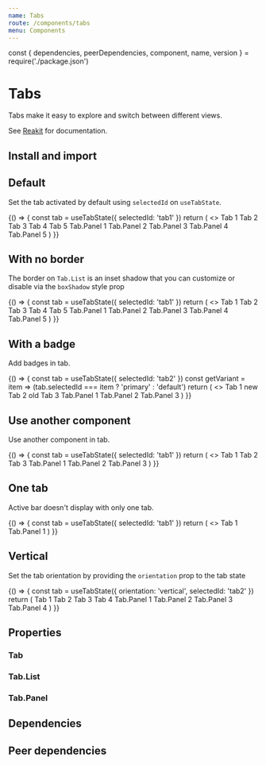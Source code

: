 ```yaml
---
name: Tabs
route: /components/tabs
menu: Components
---
```


const { dependencies, peerDependencies, component, name, version } = require('./package.json')

# Tabs

<TagVersion version={version} name={name} />

Tabs make it easy to explore and switch between different views.

See [Reakit](https://reakit.io/docs/tab/) for documentation.

## Install and import

<Usage component={component} name={name} peerDependencies={peerDependencies} />

## Default

Set the tab activated by default using `selectedId` on `useTabState`.

<Playground>
  {() => {
    const tab = useTabState({ selectedId: 'tab1' })
    return (
      <>
        <Tab.List aria-label="Tabs" {...tab}>
          <Tab {...tab} id="tab1">
            Tab 1
          </Tab>
          <Tab {...tab} id="tab2">
            Tab 2
          </Tab>
          <Tab {...tab} id="tab3">
            Tab 3
          </Tab>
          <Tab {...tab} id="tab4">
            Tab 4
          </Tab>
          <Tab {...tab} disabled id="tab5">
            Tab 5
          </Tab>
        </Tab.List>
        <Tab.Panel {...tab} tabId="tab1">
          Tab.Panel 1
        </Tab.Panel>
        <Tab.Panel {...tab} tabId="tab2">
          Tab.Panel 2
        </Tab.Panel>
        <Tab.Panel {...tab} tabId="tab3">
          Tab.Panel 3
        </Tab.Panel>
        <Tab.Panel {...tab} tabId="tab4">
          Tab.Panel 4
        </Tab.Panel>
        <Tab.Panel {...tab} disabled tabId="tab5">
          Tab.Panel 5
        </Tab.Panel>
      </>
    )
  }}
</Playground>

## With no border

The border on `Tab.List` is an inset shadow that you can customize or disable via the `boxShadow` style prop

<Playground>
  {() => {
    const tab = useTabState({ selectedId: 'tab1' })
    return (
      <>
        <Tab.List aria-label="Tabs" boxShadow="none" {...tab}>
          <Tab {...tab} id="tab1">
            Tab 1
          </Tab>
          <Tab {...tab} id="tab2">
            Tab 2
          </Tab>
          <Tab {...tab} id="tab3">
            Tab 3
          </Tab>
          <Tab {...tab} id="tab4">
            Tab 4
          </Tab>
          <Tab {...tab} disabled id="tab5">
            Tab 5
          </Tab>
        </Tab.List>
        <Tab.Panel {...tab} tabId="tab1">
          Tab.Panel 1
        </Tab.Panel>
        <Tab.Panel {...tab} tabId="tab2">
          Tab.Panel 2
        </Tab.Panel>
        <Tab.Panel {...tab} tabId="tab3">
          Tab.Panel 3
        </Tab.Panel>
        <Tab.Panel {...tab} tabId="tab4">
          Tab.Panel 4
        </Tab.Panel>
        <Tab.Panel {...tab} disabled tabId="tab5">
          Tab.Panel 5
        </Tab.Panel>
      </>
    )
  }}
</Playground>

## With a badge

Add badges in tab.

<Playground>
  {() => {
    const tab = useTabState({ selectedId: 'tab2' })
    const getVariant = item => (tab.selectedId === item ? 'primary' : 'default')
    return (
      <>
        <Tab.List aria-label="Tabs" {...tab}>
          <Tab {...tab} id="tab1">
            Tab 1
            <Badge ml="xs" variant={getVariant('tab1')}>
              new
            </Badge>
          </Tab>
          <Tab {...tab} id="tab2">
            Tab 2
            <Badge ml="xs" variant={getVariant('tab2')}>
              old
            </Badge>
          </Tab>
          <Tab {...tab} id="tab3">
            Tab 3
          </Tab>
        </Tab.List>
        <Tab.Panel {...tab} tabId="tab1">
          Tab.Panel 1
        </Tab.Panel>
        <Tab.Panel {...tab} tabId="tab2">
          Tab.Panel 2
        </Tab.Panel>
        <Tab.Panel {...tab} tabId="tab3">
          Tab.Panel 3
        </Tab.Panel>
      </>
    )
  }}
</Playground>

## Use another component

Use another component in tab.

<Playground>
  {() => {
    const tab = useTabState({ selectedId: 'tab1' })
    return (
      <>
        <Tab.List aria-label="Tabs" {...tab}>
          <Tab {...tab} as="a" id="tab1">
            Tab 1
          </Tab>
          <Tab {...tab} as="a" id="tab2">
            Tab 2
          </Tab>
          <Tab {...tab} as="a" id="tab3">
            Tab 3
          </Tab>
        </Tab.List>
        <Tab.Panel {...tab} tabId="tab1">
          Tab.Panel 1
        </Tab.Panel>
        <Tab.Panel {...tab} tabId="tab2">
          Tab.Panel 2
        </Tab.Panel>
        <Tab.Panel {...tab} tabId="tab3">
          Tab.Panel 3
        </Tab.Panel>
      </>
    )
  }}
</Playground>

## One tab

Active bar doesn't display with only one tab.

<Playground>
  {() => {
    const tab = useTabState({ selectedId: 'tab1' })
    return (
      <>
        <Tab.List aria-label="Tabs" {...tab}>
          <Tab {...tab} id="tab1">
            Tab 1
          </Tab>
        </Tab.List>
        <Tab.Panel {...tab} tabId="tab1">
          Tab.Panel 1
        </Tab.Panel>
      </>
    )
  }}
</Playground>

## Vertical

Set the tab orientation by providing the `orientation` prop to the tab state

<Playground>
  {() => {
    const tab = useTabState({ orientation: 'vertical', selectedId: 'tab2' })
    return (
      <Box display="flex">
        <Tab.List width={200} mr="lg" aria-label="Tabs" {...tab}>
          <Tab {...tab} id="tab1">
            Tab 1
          </Tab>
          <Tab {...tab} id="tab2">
            Tab 2
          </Tab>
          <Tab {...tab} id="tab3">
            Tab 3
          </Tab>
          <Tab {...tab} id="tab4">
            Tab 4
          </Tab>
        </Tab.List>
        <Box>
          <Tab.Panel {...tab} tabId="tab1">
            Tab.Panel 1
          </Tab.Panel>
          <Tab.Panel {...tab} tabId="tab2">
            Tab.Panel 2
          </Tab.Panel>
          <Tab.Panel {...tab} tabId="tab3">
            Tab.Panel 3
          </Tab.Panel>
          <Tab.Panel {...tab} tabId="tab4">
            Tab.Panel 4
          </Tab.Panel>
        </Box>
      </Box>
    )
  }}
</Playground>

## Properties

### Tab

<Props of={Tab} />

### Tab.List

<Props of={Tab.List} />

### Tab.Panel

<Props of={Tab.Panel} />

## Dependencies

<Dependencies dependencies={dependencies} />

## Peer dependencies

<Dependencies dependencies={peerDependencies} />
